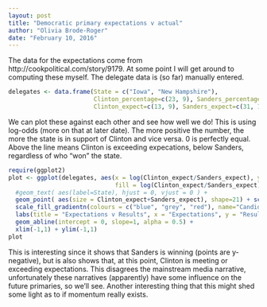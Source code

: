 ```yaml
---
layout: post
title: "Democratic primary expectations v actual"
author: "Olivia Brode-Roger"
date: "February 10, 2016"
---
```


The data for the expectations come from http://cookpolitical.com/story/9179. At some point I will get around to computing these myself.
The delegate data is (so far) manually entered.

```r
delegates <- data.frame(State = c("Iowa", "New Hampshire"),
                        Clinton_percentage=c(23, 9), Sanders_percentage=c(21, 15),
                        Clinton_expect=c(13, 9), Sanders_expect=c(31, 15))
```

We can plot these against each other and see how well we do!
This is using log-odds (more on that at later date).
The more positive the number, the more the state is in support of Clinton and vice versa. 0 is perfectly equal. Above the line means Clinton is exceeding expecations, below Sanders, regardless of who "won" the state.

```r
require(ggplot2)
plot <- ggplot(delegates, aes(x = log(Clinton_expect/Sanders_expect), y = log(Clinton_percentage/Sanders_percentage),
                              fill = log(Clinton_expect/Sanders_expect) - log(Clinton_percentage/Sanders_percentage))) +
  #geom_text( aes(label=State), hjust = 0, vjust = 0 ) +
  geom_point( aes(size = Clinton_expect+Sanders_expect), shape=21) + scale_size_continuous(range = c(3,7)) +
  scale_fill_gradientn(colours = c("blue", "grey", "red"), name="Candidate ahead", limits=c(-1,1)) +
  labs(title = "Expectations v Results", x = "Expectations", y = "Results", size = "Total delegates") +
  geom_abline(intercept = 0, slope=1, alpha = 0.5) +
  xlim(-1,1) + ylim(-1,1)
plot
```

This is interesting since it shows that Sanders is winning (points are y-negative), but is also shows that, at this point, Clinton is meeting or exceeding expectations. This disagrees the mainstream media narrative, unfortunately these narratives (apparently) have some influence on the future primaries, so we'll see.
Another interesting thing that this might shed some light as to if momentum really exists.